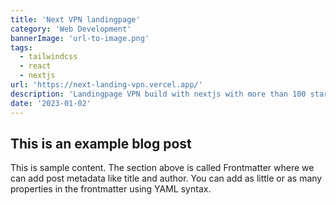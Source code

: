 ---
title: 'Next VPN landingpage'
category: 'Web Development'
bannerImage: 'url-to-image.png'
tags:
  - tailwindcss
  - react
  - nextjs
url: 'https://next-landing-vpn.vercel.app/'
description: 'Landingpage VPN build with nextjs with more than 100 stars on github'
date: '2023-01-02'
---

## This is an example blog post

This is sample content. The section above is called Frontmatter where we can add post metadata like title and author. You can add as little or as many properties in the frontmatter using YAML syntax.
